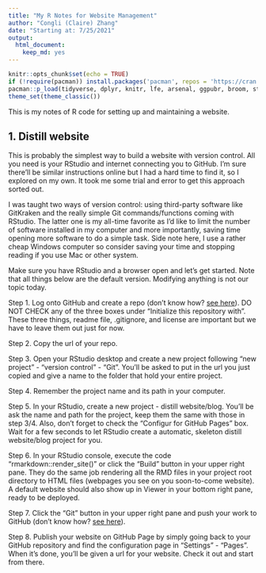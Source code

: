 ```yaml
---
title: "My R Notes for Website Management"
author: "Congli (Claire) Zhang"
date: "Starting at: 7/25/2021"
output:
  html_document:
    keep_md: yes
---
```


```r
knitr::opts_chunk$set(echo = TRUE)
if (!require(pacman)) install.packages('pacman', repos = 'https://cran.rstudio.com')
pacman::p_load(tidyverse, dplyr, knitr, lfe, arsenal, ggpubr, broom, stargazer, fixest, modelsummary, kableExtra)
theme_set(theme_classic())
```

This is my notes of R code for setting up and maintaining a website.

## 1. Distill website

This is probably the simplest way to build a website with version control. All you need is your RStudio and internet connecting you to GitHub. I'm sure there'll be similar instructions online but I had a hard time to find it, so I explored on my own. It took me some trial and error to get this approach sorted out. 

I was taught two ways of version control: using third-party software like GitKraken and the really simple Git commands/functions coming with RStudio. The latter one is my all-time favorite as I'd like to limit the number of software installed in my computer and more importantly, saving time opening more software to do a simple task. Side note here, I use a rather cheap Windows computer so consider saving your time and stopping reading if you use Mac or other system. 

Make sure you have RStudio and a browser open and let's get started. Note that all things below are the default version. Modifying anything is not our topic today.

Step 1. Log onto GitHub and create a repo (don't know how? [see here](https://docs.github.com/en/github/creating-cloning-and-archiving-repositories/creating-a-repository-on-github/creating-a-new-repository)). DO NOT CHECK any of the three boxes under "Initialize this repository with". These three things, readme file, .gitignore, and license are important but we have to leave them out just for now.

Step 2. Copy the url of your repo.

Step 3. Open your RStudio desktop and create a new project following "new project" - "version control" - "Git". You'll be asked to put in the url you just copied and give a name to the folder that hold your entire project. 

Step 4. Remember the project name and its path in your computer.

Step 5. In your RStudio, create a new project - distill website/blog. You'll be ask the name and path for the project, keep them the same with those in step 3/4. Also, don't forget to check the "Configur for GitHub Pages" box. Wait for a few seconds to let RStudio create a automatic, skeleton distill website/blog project for you. 

Step 6. In your RStudio console, execute the code "rmarkdown::render_site()" or click the "Build" button in your upper right pane. They do the same job rendering all the RMD files in your project root directory to HTML files (webpages you see on you soon-to-come website). A default website should also show up in Viewer in your bottom right pane, ready to be deployed. 

Step 7. Click the "Git" button in your upper right pane and push your work to GitHub (don't know how? [see here](https://happygitwithr.com/rstudio-git-github.html)).

Step 8. Publish your website on GitHub Page by simply going back to your GitHub repository and find the configuration page in "Settings" - "Pages". When it's done, you'll be given a url for your website. Check it out and start from there. 


















